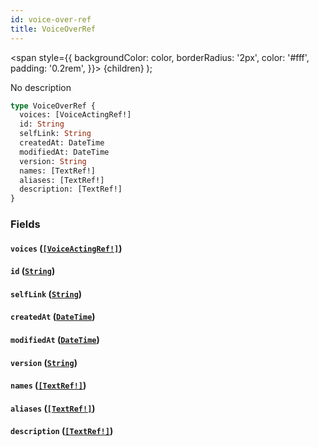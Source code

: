 ```yaml
---
id: voice-over-ref
title: VoiceOverRef
---
```


<span
style={{
      backgroundColor: color,
      borderRadius: '2px',
      color: '#fff',
      padding: '0.2rem',
    }}>
{children}
</span>
);

No description

```graphql
type VoiceOverRef {
  voices: [VoiceActingRef!]
  id: String
  selfLink: String
  createdAt: DateTime
  modifiedAt: DateTime
  version: String
  names: [TextRef!]
  aliases: [TextRef!]
  description: [TextRef!]
}
```

### Fields

#### `voices` ([`[VoiceActingRef!]`](/docs/schema/inputs/voice-acting-ref))

#### `id` ([`String`](/docs/schema/scalars/string))

#### `selfLink` ([`String`](/docs/schema/scalars/string))

#### `createdAt` ([`DateTime`](/docs/schema/scalars/date-time))

#### `modifiedAt` ([`DateTime`](/docs/schema/scalars/date-time))

#### `version` ([`String`](/docs/schema/scalars/string))

#### `names` ([`[TextRef!]`](/docs/schema/inputs/text-ref))

#### `aliases` ([`[TextRef!]`](/docs/schema/inputs/text-ref))

#### `description` ([`[TextRef!]`](/docs/schema/inputs/text-ref))
